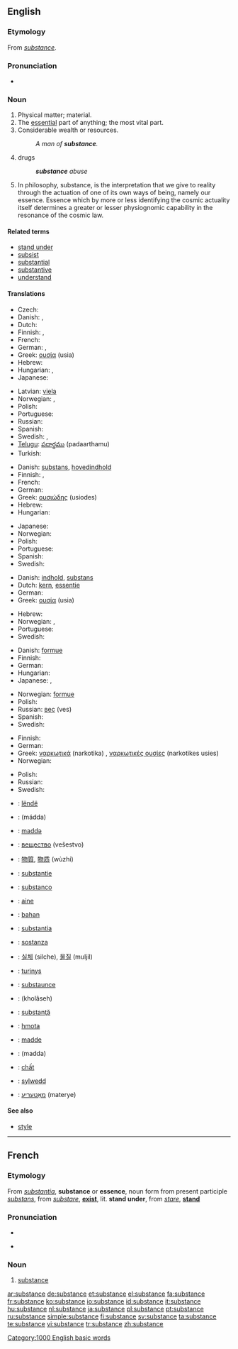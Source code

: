 ==English==
{{wikipedia}}

===Etymology===
From {{etyl|fro}} ''[[#French|substance]]''.

===Pronunciation===
* {{audio|en-us-substance.ogg|Audio (US)}}

===Noun===
{{en-noun}}

# Physical matter; material.
# The [[essential]] part of anything; the most vital part.
# Considerable wealth or resources.
#: ''A man of '''substance'''.''
# drugs
#: '''''substance''' abuse''
# In philosophy, substance, is the interpretation that we give to reality through the actuation of one of its own ways of being, namely our essence. Essence which by more or less identifying the cosmic actuality itself determines a greater or lesser physiognomic capability in the resonance of the cosmic law.


====Related terms====
* [[stand under]]
* [[subsist]]
* [[substantial]]
* [[substantive]]
* [[understand]]

====Translations====
{{trans-top|matter}}
* Czech: {{t+|cs|látka|f}}
* Danish: {{t-|da|substans}}, {{t+|da|masse}}
* Dutch: {{t+|nl|substantie|f}}
* Finnish: {{t+|fi|aine}}, {{t+|fi|materia}}
* French: {{t+|fr|substance|f}}
* German: {{t+|de|Substanz|f}}, {{t+|de|Stoff|m}}
* Greek: [[ουσία]] (usia) {{f}}
* Hebrew: {{he-translation|חומר|khómer}} {{m}}
* Hungarian: {{t+|hu|anyag}}, {{t|hu|tartalom}}
* Japanese: {{t+|ja|物質|tr=busshitsu|sc=Jpan}}
{{trans-mid}}
* Latvian: [[viela]] {{f}}
* Norwegian: {{t-|no|substans|m}}, {{t+|no|masse|m}}
* Polish: {{t+|pl|substancja|f}}
* Portuguese: {{t+|pt|substância|f}}
* Russian: {{t+|ru|вещество|n|tr=veščestvó|sc=Cyrl}}
* Spanish: {{t+|es|sustancia|f}}
* Swedish: {{t+|sv|ämne|n}}, {{t-|sv|substans|c}}
* [[Telugu]]: [[పదార్థము]] (padaarthamu)
* Turkish: {{t+|tr|madde}}
{{trans-bottom}}

{{trans-top|essential part}}
* Danish: [[substans]], [[hovedindhold]]
* Finnish: {{t+|fi|ydin}}, {{t+|fi|substanssi}}
* French: {{t+|fr|substance|f}}
* German: {{t+|de|Substanz|f}}
* Greek: [[ουσιώδης]] (usiodes) {{m}}
* Hebrew: {{he-translation|תוכן|tókhen}} {{m}}
* Hungarian: {{t|hu|lényeg}}
{{trans-mid}}
* Japanese: {{t|ja|骨子|tr=kosshi|sc=Jpan}}
* Norwegian: {{t-|no|substans|m}}
* Polish: {{t+|pl|istota|f}}
* Portuguese: {{t+|pt|substância|f}}
* Spanish: {{t+|es|sustancia|f}}
* Swedish: {{t-|sv|substans|c}}
{{trans-bottom}}

{{trans-top|true meaning}}
* Danish: [[indhold]], [[substans]]
* Dutch: [[kern]], [[essentie]] {{f}}
* German: {{t+|de|Substanz|f}}
* Greek: [[ουσία]] (usia) {{f}}
{{trans-mid}}
* Hebrew: {{he-translation|מהות|mahút}} {{f}}
* Norwegian: {{t-|no|essens|m}}, {{t+|no|kjerne|m}}
* Portuguese: {{t+|pt|substância|f}}
* Swedish: {{t-|sv|substans|c}}
{{trans-bottom}}

{{trans-top|considerable wealth}}
* Danish: [[formue]]
* Finnish: {{t+|fi|vara|alt=varat}}
* German: {{t+|de|Substanz|f}}
* Hungarian: {{t-|hu|vagyon}}
* Japanese: {{t-|ja|本質|tr=honshitsu|sc=Jpan}}, {{t-|ja|実体|tr=jittai|sc=Jpan}}
{{trans-mid}}
* Norwegian: [[formue]] {{m}}
* Polish: {{t-|pl|majątek|m}}
* Russian: [[вес]] (ves) {{m}}
* Spanish: {{t+|es|sustancia|f}}
* Swedish: {{t-|sv|resurs|c}}
{{trans-bottom}}

{{trans-top|drugs}}
* Finnish: {{t+|fi|aine|alt=aineet}}
* German: {{t+|de|Substanz|f}}
* Greek: [[ναρκωτικά]] (narkotika) {{n|p}}, [[ναρκωτικές ουσίες]] (narkotikes usies) {{f|p}}
* Norwegian: {{t+|no|narkotika}}
{{trans-mid}}
* Polish: {{t-|pl|narkotyk|m}}
* Russian: {{t+|ru|вещество|n|tr=veščestvó|sc=Cyrl}}
* Swedish: {{t-|sv|substans|c}}
{{trans-bottom}}

{{checktrans-top}}
* {{ttbc|Albanian}}: [[lëndë]]
* {{ttbc|Arabic}}: {{Arab|[[مادة]]}} (mádda) {{f}}
* {{ttbc|Azeri}}: [[maddə]]
* {{ttbc|Bulgarian}}: [[вещество]] (vešestvo) {{n}}
* {{ttbc|Chinese}}: [[物質]], [[物质]] (wùzhí)
* {{ttbc|Dutch}}: [[substantie]]
* {{ttbc|Esperanto}}: [[substanco]]
* {{ttbc|Estonian}}: [[aine]]
* {{ttbc|Indonesian}}: [[bahan]]
* {{ttbc|Interlingua}}: [[substantia]]
* {{ttbc|Italian}}: [[sostanza]] {{f}}
{{checktrans-mid}}
* {{ttbc|Korean}}: [[실체]] (silche), [[물질]] (muljil)
* {{ttbc|Lithuanian}}: [[turinys]]
* {{ttbc|Middle English}}: [[substaunce]]
* {{ttbc|Persian}}: {{fa-Arab|[[خلاصه]]}} (kholâseh)
* {{ttbc|Romanian}}: [[substanţă]] {{f}}
* {{ttbc|Slovak}}: [[hmota]] {{f}}
* {{ttbc|Turkish}}: [[madde]]
* {{ttbc|Uyghur}}: (madda)
* {{ttbc|Vietnamese}}: [[chất]]
* {{ttbc|Welsh}}: [[sylwedd]]
* {{ttbc|Yiddish}}: [[מאַטעריע]] (materye)
{{checktrans-bottom}}

====See also====
* [[style]]

[[Category:1000 English basic words]]

----

==French==

===Etymology===
From {{etyl|la}} ''[[substantia]]'', '''substance''' or '''essence''', noun form from present participle ''[[substans]]'', from ''[[substare]]'', '''[[exist]]''', lit. '''stand under''', from ''[[stare]]'', '''[[stand]]'''

===Pronunciation===
* {{audio|Fr-substance.ogg|audio}}
* {{IPA|/syb.stɑ̃s/|lang=fr}} {{X-SAMPA|/syb.stA~s/}}

===Noun===
{{fr-noun|f}}

# [[#Noun|substance]]

[[ar:substance]]
[[de:substance]]
[[et:substance]]
[[el:substance]]
[[fa:substance]]
[[fr:substance]]
[[ko:substance]]
[[io:substance]]
[[id:substance]]
[[it:substance]]
[[hu:substance]]
[[nl:substance]]
[[ja:substance]]
[[pl:substance]]
[[pt:substance]]
[[ru:substance]]
[[simple:substance]]
[[fi:substance]]
[[sv:substance]]
[[ta:substance]]
[[te:substance]]
[[vi:substance]]
[[tr:substance]]
[[zh:substance]]